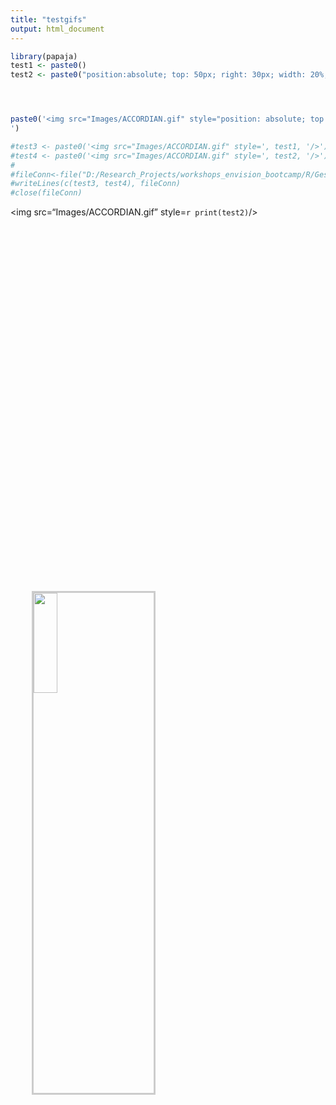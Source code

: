 ```yaml
---
title: "testgifs"
output: html_document
---
```

```r
library(papaja)
test1 <- paste0()
test2 <- paste0("position:absolute; top: 50px; right: 30px; width: 20%; height: auto; zindex: 2; border: solid 3px #CCC")




paste0('<img src="Images/ACCORDIAN.gif" style="position: absolute; top: 100px; right: 150px; width: 20%; height: auto; zindex: 1; border: solid 3px #CCC"/>
')

#test3 <- paste0('<img src="Images/ACCORDIAN.gif" style=', test1, '/>')
#test4 <- paste0('<img src="Images/ACCORDIAN.gif" style=', test2, '/>')
#
#fileConn<-file("D:/Research_Projects/workshops_envision_bootcamp/R/GestureNetworks_module1/Scripts/output.html")
#writeLines(c(test3, test4), fileConn)
#close(fileConn)
```


<img src="Images/ACCORDIAN.gif" style=`r print(test2)`/>

<img src="Images/ACCORDIAN.gif" style="position: absolute; top: 1000px; right: 500px; width: 20%; height: auto; zindex: 1; border: solid 3px #CCC"/>
